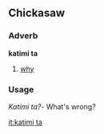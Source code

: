 ==Chickasaw==
===Adverb===
'''katimi ta'''
#[[why]]

===Usage===
''Katimi ta?''- What's wrong?

[[it:katimi ta]]